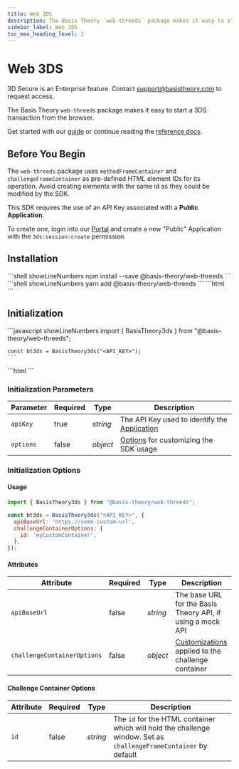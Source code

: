 ```yaml
---
title: Web 3DS
description: The Basis Theory `web-threeds` package makes it easy to start a 3DS transaction from the browser. Learn More.
sidebar_label: Web 3DS
toc_max_heading_level: 2
---
```




# Web 3DS <Enterprise />

<Alert type={Alerts.INFO}>3D Secure is an Enterprise feature. Contact <a href="mailto:support@basistheory.com">support@basistheory.com</a> to request access.</Alert>

The Basis Theory `web-threeds` package makes it easy to start a 3DS transaction from the browser.

Get started with our [guide](/docs/guides/process/authenticate-with-3ds) or continue reading the [reference docs](/docs/sdks/web/3ds/methods).

## Before You Begin

<Alert type={Alerts.WARNING}>The `web-threeds` package uses <code>methodFrameContainer</code> and <code>challengeFrameContainer</code> as pre-defined HTML element IDs for its operation. Avoid creating elements with the same id as they could be modified by the SDK.</Alert>

This SDK requires the use of an API Key associated with a **Public Application**.

To create one, login into our [Portal](https://portal.basistheory.com) and create a new "Public" Application with the `3ds:session:create` permission.

## Installation


<Tabs className="bt-tabs">
  <TabItem value="npm" label="npm">
    ```shell showLineNumbers
    npm install --save @basis-theory/web-threeds
    ```
  </TabItem>
  <TabItem value="yarn" label="yarn">
    ```shell showLineNumbers
    yarn add @basis-theory/web-threeds
    ```
  </TabItem>

  <TabItem value="cdn" label="CDN">
    ```html
    <!-- Including this tag will export a global/window "BasisTheory3ds" method -->
    <script src="https://3ds.basistheory.com/web-threeds/index.js"></script>
    <!-- or --> 
    <script src="https://3ds.basistheory.com/web-threeds/v0.1/index.js"></script>
    ```
  </TabItem>
</Tabs>

## Initialization

<Tabs className="bt-tabs">
  <TabItem value="module" label="ES Module">
    ```javascript showLineNumbers
    import { BasisTheory3ds } from "@basis-theory/web-threeds";

    const bt3ds = BasisTheory3ds("<API_KEY>");
    ```
  </TabItem>

  <TabItem value="cdn" label="CDN">
    ```html
      <script>
        // you can initialize it wherever it suits your workflow best
        // here we are waiting for the window to load, to make sure BasisTheory3ds method
        // has been injected in the window variable
        window.addEventListener("load", async () => {
          try {
            // get the SDK methods onto a variable
            const bt3ds = BasisTheory3ds("<API_KEY>");
          } catch (e) {
            // handle errors that could happen during initialization
          }
        });
      </script>
    ```
</TabItem>
</Tabs>

### Initialization Parameters

| Parameter | Required | Type | Description |
| --- | --- | --- | --- |
| `apiKey`  | true | _string_ | The API Key used to identify the [Application](/docs/api/applications) |
| `options` | false | _object_ | [Options](#initialization-options) for customizing the SDK usage |

### Initialization Options

#### Usage

```javascript showLineNumbers
import { BasisTheory3ds } from "@basis-theory/web-threeds";

const bt3ds = BasisTheory3ds("<API_KEY>", {
  apiBaseUrl: 'https://some-custom-url',
  challengeContainerOptions: {
    id: 'myCustomContainer',
  },
});
```

#### Attributes

| Attribute | Required | Type | Description |
| --- | --- | --- | --- |
| `apiBaseUrl` | false | _string_ | The base URL for the Basis Theory API, if using a mock API |
| `challengeContainerOptions` | false | _object_ | [Customizations](#challenge-container-options) applied to the challenge container |

#### Challenge Container Options

| Attribute | Required | Type | Description |
| --- | --- | --- | --- |
| `id` | false | _string_ | The `id` for the HTML container which will hold the challenge window. Set as `challengeFrameContainer` by default |
